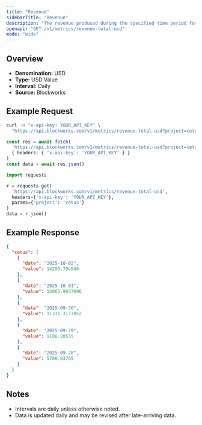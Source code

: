 ```yaml
---
title: "Revenue"
sidebarTitle: "Revenue"
description: "The revenue produced during the specified time period for given project."
openapi: "GET /v1/metrics/revenue-total-usd"
mode: "wide"
---
```


## Overview

- **Denomination:** USD
- **Type:** USD Value
- **Interval:** Daily
- **Source:** Blockworks

## Example Request

<CodeGroup>

```bash cURL
curl -H "x-api-key: YOUR_API_KEY" \
  "https://api.blockworks.com/v1/metrics/revenue-total-usd?project=cetus"
```

```typescript TypeScript
const res = await fetch(
  'https://api.blockworks.com/v1/metrics/revenue-total-usd?project=cetus',
  { headers: { 'x-api-key': 'YOUR_API_KEY' } }
)
const data = await res.json()
```

```python Python
import requests

r = requests.get(
  'https://api.blockworks.com/v1/metrics/revenue-total-usd',
  headers={'x-api-key': 'YOUR_API_KEY'},
  params={'project': 'cetus'}
)
data = r.json()
```

</CodeGroup>

## Example Response

```json
{
  "cetus": [
    {
      "date": "2025-10-02",
      "value": 14299.794946
    },
    {
      "date": "2025-10-01",
      "value": 12065.9937096
    },
    {
      "date": "2025-09-30",
      "value": 11331.3177052
    },
    {
      "date": "2025-09-29",
      "value": 9186.20555
    },
    {
      "date": "2025-09-28",
      "value": 5700.93765
    }
  ]
}
```

## Notes
- Intervals are daily unless otherwise noted.
- Data is updated daily and may be revised after late-arriving data.